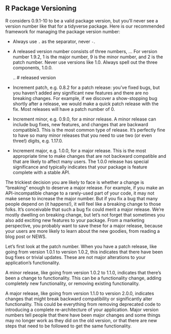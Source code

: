 
## R Package Versioning 

R considers 0.9.1-10 to be a valid package version, but you’ll never see a version number like that for a tidyverse package. Here is our recommended framework for managing the package version number:

- Always use `.` as the separator, never `-`.
- A released version number consists of three numbers, <major>.<minor>.<patch>. For version number 1.9.2, 1 is the major number, 9 is the minor number, and 2 is the patch number. Never use versions like 1.0. Always spell out the three components, 1.0.0.

    <major>.<minor>.<patch>        # released version

- Increment patch, e.g. 0.8.2 for a patch release: you’ve fixed bugs, but you haven’t added any significant new features and there are no breaking changes. For example, if we discover a show-stopping bug shortly after a release, we would make a quick patch release with the fix. Most releases will have a patch number of 0.
- Increment minor, e.g. 0.9.0, for a minor release. A minor release can include bug fixes, new features, and changes that are backward compatible3. This is the most common type of release. It’s perfectly fine to have so many minor releases that you need to use two (or even three!) digits, e.g. 1.17.0.
- Increment major, e.g. 1.0.0, for a major release. This is the most appropriate time to make changes that are not backward compatible and that are likely to affect many users. The 1.0.0 release has special significance and typically indicates that your package is feature complete with a stable API.

The trickiest decision you are likely to face is whether a change is “breaking” enough to deserve a major release. For example, if you make an API-incompatible change to a rarely-used part of your code, it may not make sense to increase the major number. But if you fix a bug that many people depend on (it happens!), it will feel like a breaking change to those folks. It’s conceivable that such a bug fix could merit a major release.
We’re mostly dwelling on breaking change, but let’s not forget that sometimes you also add exciting new features to your package. From a marketing perspective, you probably want to save these for a major release, because your users are more likely to learn about the new goodies, from reading a blog post or NEWS.

Let’s first look at the patch number. When you have a patch release, like going from version 1.0.1 to version 1.0.2, this indicates that there have been bug fixes or trivial updates. These are not major alterations to your application’s functionality.

A minor release, like going from version 1.0.2 to 1.1.0, indicates that there’s been a change to functionality. This can be a functionality change, adding completely new functionality, or removing existing functionality. 

A major release, like going from version 1.1.0 to version 2.0.0, indicates changes that might break backward compatibility or significantly alter functionality. This could be everything from removing deprecated code to introducing a complete re-architecture of your application. Major version numbers tell people that there have been major changes and some things may no longer work as they did on the old version, or that there are new steps that need to be followed to get the same functionality. 

